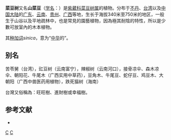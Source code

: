 {{Speciesbox
| image = Radermachera_sinica.jpg
| image caption = 幸福樹(菜豆树)
| taxon = Radermachera sinica
| authority = (Hance) Hemsl., 1902
}}

'''菜豆树'''又名'''山菜豆'''（[[学名|学名]]：{{lang|la|''Radermachera sinica''}}）是[[紫葳科|紫葳科]][[菜豆树属|菜豆树属]]的植物。分布于[[不丹|不丹]]、[[台湾|台湾]]以及[[中国大陆|中国大陆]]的[[广东|广东]]、[[云南|云南]]、[[贵州|贵州]]、[[广西|广西]]等地，生长于海拔340米至750米的地区，一般生于山谷以及平地疏林中，也是常見的園藝植物，因為極其耐陰的特性，所以是少數可放室內的木本植物。

其[[种加词|种加词]]''sinica''，意为“[[中华|中华]]的”。

== 别名 ==
苦苓舅（台湾），豇豆树（云南富宁），辣椒树（云南河口），接骨凉伞、森木凉伞、朝阳花、牛尾木（广西实用中草药），豆角木、牛尾豆、蛇仔豆、鸡豆木、大朝阳（广西中兽医药用植物），跌死猫树（海南）

台灣又俗稱為：旺旺樹、進財樹或幸福樹。

== 参考文献 ==
<div class="references-small">
* {{cite web| url =http://www.bioinfo.cn/db05/KmzwSpecies.php?action=view&id=2429| title =菜豆树| work =《中国高等植物数据库全库》| publisher =中国科学院微生物研究所| author =昆明植物研究所| accessdate =2009-02-23| deadurl =yes| archiveurl =https://web.archive.org/web/20160305022429/http://www.bioinfo.cn/db05/KmzwSpecies.php?action=view&id=2429| archivedate =2016-03-05}}
</div>
{{Taxonbar|from=Q203625}}

[[Category:菜豆树属|C]]
[[Category:1902年描述的植物|C]]


{{植物小作品}}